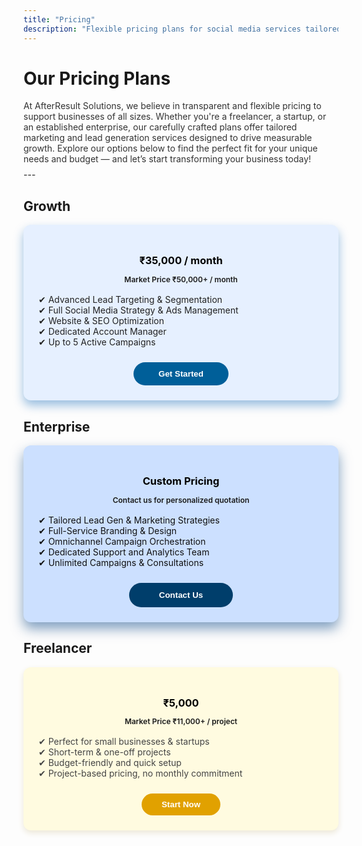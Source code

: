 ```yaml
---
title: "Pricing"
description: "Flexible pricing plans for social media services tailored to your business needs."
---
```


# Our Pricing Plans 

<p style="margin-bottom: 8px; font-size: 14px; color: #333;">
At AfterResult Solutions, we believe in transparent and flexible pricing to support businesses of all sizes. Whether you're a freelancer, a startup, or an established enterprise, our carefully crafted plans offer tailored marketing and lead generation services designed to drive measurable growth. Explore our options below to find the perfect fit for your unique needs and budget — and let’s start transforming your business today!</p>
---

## Growth
<div style="background:#e6f0ff; border-radius: 12px; padding: 1.5rem; box-shadow: 0 8px 16px rgb(0 94 179 / 0.4); text-align:center;">
  <h3 style="color:#000000; margin-bottom: 0.8rem;"> ₹35,000 / month </h3>
  <p style="font-size: 0.75rem; font-weight: 600; margin-bottom: 1rem;"> Market Price ₹50,000+ / month</p>
  <ul style="list-style: none; padding: 0; color:#222; text-align:left; margin-bottom: 1.5rem;">
    <li>✔ Advanced Lead Targeting & Segmentation</li>
    <li>✔ Full Social Media Strategy & Ads Management</li>
    <li>✔ Website & SEO Optimization</li>
    <li>✔ Dedicated Account Manager</li>
    <li>✔ Up to 5 Active Campaigns</li>
  </ul>
  <button onclick="location.href='/contact'" style="background:#005f99; color:#fff; border:none; padding: 0.7rem 2.5rem; border-radius: 25px; cursor:pointer; font-weight: 700;">Get Started</button>
</div>

## Enterprise
<div style="background:#cce0ff; border-radius: 12px; padding: 1.5rem; box-shadow: 0 10px 20px rgb(0 63 130 / 0.5); text-align:center;">
  <h3 style="color:#000000; margin-bottom: 0.8rem;">Custom Pricing</h3>
  <p style="font-size: 0.75rem; font-weight: 600; margin-bottom: 1rem;">Contact us for personalized quotation</p>
  <ul style="list-style: none; padding: 0; color:#111; text-align:left; margin-bottom: 1.5rem;">
    <li>✔ Tailored Lead Gen & Marketing Strategies</li>
    <li>✔ Full-Service Branding & Design</li>
    <li>✔ Omnichannel Campaign Orchestration</li>
    <li>✔ Dedicated Support and Analytics Team</li>
    <li>✔ Unlimited Campaigns & Consultations</li>
  </ul>
  <button onclick="location.href='/contact'" style="background:#003e6b; color:#fff; border:none; padding: 0.75rem 3rem; border-radius: 25px; cursor:pointer; font-weight: 700;">Contact Us</button>
</div>

## Freelancer
<div style="background:#fffbe0; border-radius: 12px; padding: 1.5rem; box-shadow: 0 4px 10px #ece7d7; text-align:center;"> <h3 style="color:#000000; margin-bottom: 0.8rem;">₹5,000 </h3> <p style="font-size: 0.75rem; font-weight: 600; margin-bottom: 1rem;"> Market Price ₹11,000+ / project</p> <ul style="list-style: none; padding: 0; color:#444; text-align:left; margin-bottom: 1.5rem;"> <li>✔ Perfect for small businesses & startups</li> <li>✔ Short-term & one-off projects</li> <li>✔ Budget-friendly and quick setup</li> <li>✔ Project-based pricing, no monthly commitment</li> </ul> <button onclick="location.href='/contact'" style="background:#e1a100; color:#fff; border:none; padding: 0.6rem 2rem; border-radius: 25px; cursor:pointer; font-weight: 600;">Start Now</button> </div>
